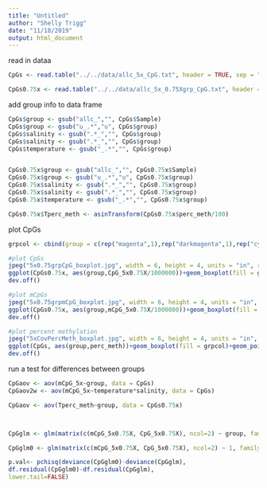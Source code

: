 ```yaml
---
title: "Untitled"
author: "Shelly Trigg"
date: "11/18/2019"
output: html_document
---
```



read in dataa
```r
CpGs <- read.table("../../data/allc_5x_CpG.txt", header = TRUE, sep = "\t", stringsAsFactors = FALSE)

CpGs0.75x <- read.table("../../data/allc_5x_0.75Xgrp_CpG.txt", header = TRUE, sep = "\t", stringsAsFactors = FALSE)

```

add group info to data frame
```r
CpGs$group <- gsub("allc_","", CpGs$Sample)
CpGs$group <- gsub("u_.*","u", CpGs$group)
CpGs$salinity <- gsub(".*_","", CpGs$group)
CpGs$salinity <- gsub(".*_","", CpGs$group)
CpGs$temperature <- gsub("_.*","", CpGs$group)


CpGs0.75x$group <- gsub("allc_","", CpGs0.75x$Sample)
CpGs0.75x$group <- gsub("u_.*","u", CpGs0.75x$group)
CpGs0.75x$salinity <- gsub(".*_","", CpGs0.75x$group)
CpGs0.75x$salinity <- gsub(".*_","", CpGs0.75x$group)
CpGs0.75x$temperature <- gsub("_.*","", CpGs0.75x$group)

CpGs0.75x$Tperc_meth <- asinTransform(CpGs0.75x$perc_meth/100)

```


plot CpGs
```r
grpcol <- cbind(group = c(rep("magenta",1),rep("darkmagenta",1),rep("cyan",1),rep("darkcyan",1),rep("thistle1",1),rep("lightcyan1",1)))

#plot CpGs
jpeg("5x0.75grpCpG_boxplot.jpg", width = 6, height = 4, units = "in", res = 300)
ggplot(CpGs0.75x, aes(group,CpG_5x0.75X/1000000))+geom_boxplot(fill = grpcol) + theme_bw() + theme(axis.text.x = element_text(size = 10, hjust= 1,angle = 45)) + ylab("millions of CpGs")
dev.off()

#plot mCpGs
jpeg("5x0.75grpmCpG_boxplot.jpg", width = 6, height = 4, units = "in", res = 300)
ggplot(CpGs0.75x, aes(group,mCpG_5x0.75X/1000000))+geom_boxplot(fill = grpcol) + theme_bw() + theme(axis.text.x = element_text(size = 10, hjust= 1,angle = 45)) + ylab("millions of mCpGs")
dev.off()

#plot percent methylation
jpeg("5xCovPercMeth_boxplot.jpg", width = 6, height = 4, units = "in", res = 300)
ggplot(CpGs, aes(group,perc_meth))+geom_boxplot(fill = grpcol)+geom_point(position = position_jitter(0.25)) + theme_bw() + theme(axis.text.x = element_text(size = 10, hjust= 1,angle = 60)) + ylab("CpG % methylation")
dev.off()
```


run a test for differences between groups
```r
CpGaov <- aov(mCpG_5x~group, data = CpGs)
CpGaov2w <- aov(mCpG_5x~temperature*salinity, data = CpGs)

CpGaov <- aov(Tperc_meth~group, data = CpGs0.75x)



CpGglm <- glm(matrix(c(mCpG_5x0.75X, CpG_5x0.75X), ncol=2) ~ group, family = binomial, data =  CpGs0.75x[-grep("CTRL",CpGs0.75x$group),] )

CpGglm0 <- glm(matrix(c(mCpG_5x0.75X, CpG_5x0.75X), ncol=2) ~ 1, family = binomial, data =  CpGs0.75x[-grep("CTRL",CpGs0.75x$group),] )

p.val<- pchisq(deviance(CpGglm0)-deviance(CpGglm),
df.residual(CpGglm0)-df.residual(CpGglm),
lower.tail=FALSE)



```